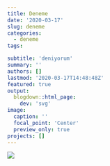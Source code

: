 ```yaml
---
title: Deneme
date: '2020-03-17'
slug: deneme
categories:
  - deneme
tags:

subtitle: 'deniyorum'
summary: ''
authors: []
lastmod: '2020-03-17T14:48:48Z'
featured: true
output:
  blogdown::html_page:
    dev: 'svg'
image:
  caption: ''
  focal_point: 'Center'
  preview_only: true
projects: []
---
```



![](/post/new/middle.jpg)



